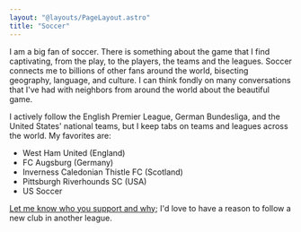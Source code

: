 ```yaml
---
layout: "@layouts/PageLayout.astro"
title: "Soccer"
---
```



I am a big fan of soccer. There is something about the game that I find
captivating, from the play, to the players, the teams and the leagues. Soccer
connects me to billions of other fans around the world, bisecting geography,
language, and culture. I can think fondly on many conversations that I've had
with neighbors from around the world about the beautiful game.

I actively follow the English Premier League, German Bundesliga, and the United
States' national teams, but I keep tabs on teams and leagues across the world.
My favorites are:

- <Icon url="https://upload.wikimedia.org/wikipedia/en/c/c2/West_Ham_United_FC_logo.svg" /> West
  Ham United (England)
- <Icon url="https://upload.wikimedia.org/wikipedia/en/c/c5/FC_Augsburg_logo.svg" /> FC
  Augsburg (Germany)
- <Icon url="https://upload.wikimedia.org/wikipedia/en/8/88/Inverness_Caledonian_Thistle.svg" /> Inverness
  Caledonian Thistle FC (Scotland)
- <Icon url="https://upload.wikimedia.org/wikipedia/en/4/4e/Pittsburgh_Riverhounds_SC_2018_logo.svg" /> Pittsburgh
  Riverhounds SC (USA)
- <Icon url="https://upload.wikimedia.org/wikipedia/commons/1/17/United_States_Soccer_Federation_logo_2016.svg" /> US
  Soccer

[Let me know who you support and why](mailto:sean@seanmcp.com?subject=Soccer%2FFootball%2FFútbol%2FFußball);
I'd love to have a reason to follow a new club in another league.
